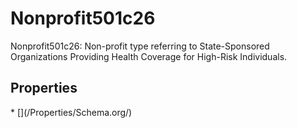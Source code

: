 
# Nonprofit501c26

Nonprofit501c26: Non-profit type referring to State-Sponsored Organizations Providing Health Coverage for High-Risk Individuals.

## Properties

<Grid>
* [](/Properties/Schema.org/)

</Grid>


